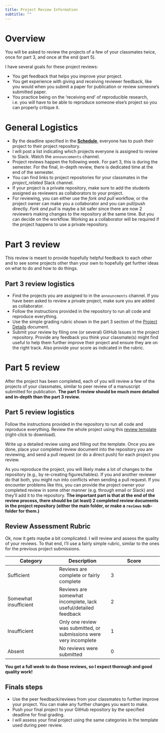 ```yaml
---
title: Project Review Information 
subtitle: ""
---
```


# Overview

You will be asked to review the projects of a few of your classmates
twice, once for part 3, and once at the end (part 5).

I have several goals for these project reviews:

-   You get feedback that helps you improve your project.
-   You get experience with giving and receiving reviewer feedback, like
    you would when you submit a paper for publication or review
    someone's submitted paper.
-   You practice being on the 'receiving end' of reproducible research,
    i.e. you will have to be able to reproduce someone else's project so
    you can properly critique it.

# General Logistics

-   By the deadline specified in the
    [**Schedule**](../courseinfo/Course_Schedule.qmd), everyone has to
    push their project to their project repository.
-   I will post a list indicating which projects everyone is assigned to
    review to Slack. Watch the `announcements` channel.
-   Project reviews happen the following week. For part 3, this is
    during the semester. For the final, in-depth review, there is
    dedicated time at the end of the semester.
-   You can find links to project repositories for your classmates in
    the *project_related* Slack channel.
-   If your project is a private repository, make sure to add the
    students assigned as reviewers as collaborators to your project.
-   For reviewing, you can either use the *fork and pull* workflow, or
    the project owner can make you a collaborator and you can pull/push
    directly. *Fork and pull* is maybe a bit safer since there are now 2
    reviewers making changes to the repository at the same time. But you
    can decide on the workflow. Working as a collaborator will be
    required if the project happens to use a private repository.

# Part 3 review

This review is meant to provide hopefully helpful feedback to each other
and to see some projects other than your own to hopefully get further
ideas on what to do and how to do things.

## Part 3 review logistics

-   Find the projects you are assigned to in the `announcments` channel.
    If you have been asked to review a private project, make sure you
    are added as collaborator.
-   Follow the instructions provided in the repository to run all code
    and reproduce everything.
-   Use the simple grading rubric shown in the part 3 section of the
    [Project Details](Project_Details.qmd#sec-part-3) document.
-   Submit your review by filing one (or several) GitHub Issues in the
    project repository. Provide any feedback you think your classmate(s)
    might find useful to help them further improve their project and
    ensure they are on the right track. Also provide your score as
    indicated in the rubric.

# Part 5 review

After the project has been completed, each of you will review a few of
the projects of your classmates, similar to peer review of a manuscript
submitted for publication. **The part 5 review should be much more
detailed and in-depth than the part 3 review.**

## Part 5 review logistics

Follow the instructions provided in the repository to run all code and
reproduce everything. Review the whole project using this [review
template](https://raw.githubusercontent.com/andreashandel/MADAcourse/main/project/templatefiles/Project_Review_Template.qmd)
(right-click to download).

Write up a detailed review using and filling out the template. Once you
are done, place your completed review document into the repository you
are reviewing, and send a pull request (or do a direct push) for each
project you review.

::: note
As you reproduce the project, you will likely make a lot of changes to
the repository (e.g., by re-creating figures/tables). If you and another
reviewer do that both, you might run into conflicts when sending a pull
request. If you encounter problems like this, you can provide the
project owner your completed review in some other manner (e.g. through
email or Slack) and they'll add it to the repository. **The important
part is that at the end of the review process, there should be (at
least) 2 completed review documents in the project repository (either
the main folder, or make a `reviews` sub-folder for them.)**
:::

## Review Assessment Rubric

Ok, now it gets maybe a bit complicated. I will review and assess the
quality of your reviews. To that end, I'll use a fairly simple rubric,
similar to the ones for the previous project submissions.

| **Category**          | **Description**                                                    | **Score** |
|------------------------|------------------------|------------------------|
| Sufficient            | Reviews are complete or fairly complete                            | 3         |
| Somewhat insufficient | Reviews are somewhat incomplete, lack useful/detailed feedback     | 2         |
| Insufficient          | Only one review was submitted, or submissions were very incomplete | 1         |
| Absent                | No reviews were submitted                                          | 0         |

**You get a full week to do those reviews, so I expect thorough and good
quality work!**

## Finals steps

-   Use the peer feedback/reviews from your classmates to further
    improve your project. You can make any further changes you want to
    make.
-   Push your final project to your GitHub repository by the specified
    deadline for final grading.
-   I will assess your final project using the same categories in the
    template used during peer review.
